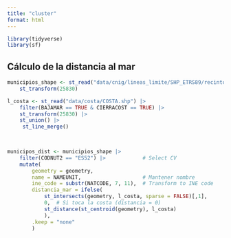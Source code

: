 ```yaml
---
title: "cluster"
format: html
---
```


```r
library(tidyverse)
library(sf)


```

## Cálculo de la distancia al mar
```r


municipios_shape <- st_read("data/cnig/lineas_limite/SHP_ETRS89/recintos_municipales_inspire_peninbal_etrs89/recintos_municipales_inspire_peninbal_etrs89.shp") |> 
    st_transform(25830)

l_costa <- st_read("data/costa/COSTA.shp") |> 
    filter(BAJAMAR == TRUE & CIERRACOST == TRUE) |> 
    st_transform(25830) |> 
    st_union() |> 
     st_line_merge()


    
municipos_dist <- municipios_shape |>
    filter(CODNUT2 == "ES52") |>            # Select CV
    mutate(
        geometry = geometry,
        name = NAMEUNIT,                    # Mantener nombre
        ine_code = substr(NATCODE, 7, 11),  # Transform to INE code
        distancia_mar = ifelse(
            st_intersects(geometry, l_costa, sparse = FALSE)[,1],
            0,  # Si toca la costa (distancia = 0)
            st_distance(st_centroid(geometry), l_costa)  
            ),
        .keep = "none"  
        ) 

```




